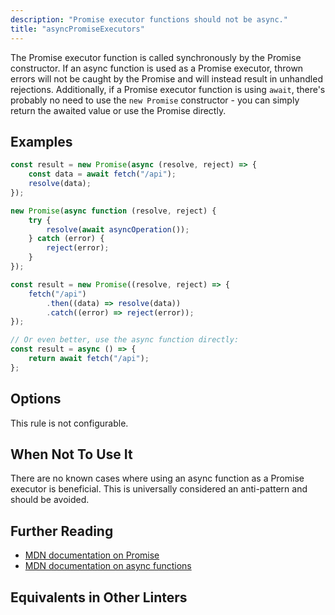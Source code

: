 ```yaml
---
description: "Promise executor functions should not be async."
title: "asyncPromiseExecutors"
---
```



<RuleSummary plugin="ts" rule="asyncPromiseExecutors" />

The Promise executor function is called synchronously by the Promise constructor.
If an async function is used as a Promise executor, thrown errors will not be caught by the Promise and will instead result in unhandled rejections.
Additionally, if a Promise executor function is using `await`, there's probably no need to use the `new Promise` constructor - you can simply return the awaited value or use the Promise directly.

## Examples

<Tabs>
<TabItem label="❌ Incorrect">

```ts
const result = new Promise(async (resolve, reject) => {
	const data = await fetch("/api");
	resolve(data);
});
```

```ts
new Promise(async function (resolve, reject) {
	try {
		resolve(await asyncOperation());
	} catch (error) {
		reject(error);
	}
});
```

</TabItem>
<TabItem label="✅ Correct">

```ts
const result = new Promise((resolve, reject) => {
	fetch("/api")
		.then((data) => resolve(data))
		.catch((error) => reject(error));
});
```

```ts
// Or even better, use the async function directly:
const result = async () => {
	return await fetch("/api");
};
```

</TabItem>
</Tabs>

## Options

This rule is not configurable.

## When Not To Use It

There are no known cases where using an async function as a Promise executor is beneficial.
This is universally considered an anti-pattern and should be avoided.

## Further Reading

- [MDN documentation on Promise](https://developer.mozilla.org/en-US/docs/Web/JavaScript/Reference/Global_Objects/Promise)
- [MDN documentation on async functions](https://developer.mozilla.org/en-US/docs/Web/JavaScript/Reference/Statements/async_function)

## Equivalents in Other Linters

<RuleEquivalents pluginId="ts" ruleId="asyncPromiseExecutors" />
